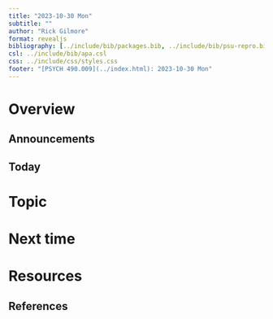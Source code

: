 ```yaml
---
title: "2023-10-30 Mon"
subtitle: ""
author: "Rick Gilmore"
format: revealjs
bibliography: [../include/bib/packages.bib, ../include/bib/psu-repro.bib]
csl: ../include/bib/apa.csl
css: ../include/css/styles.css
footer: "[PSYCH 490.009](../index.html): 2023-10-30 Mon"
---
```


# Overview

## Announcements

## Today

# Topic

# Next time

# Resources

## References